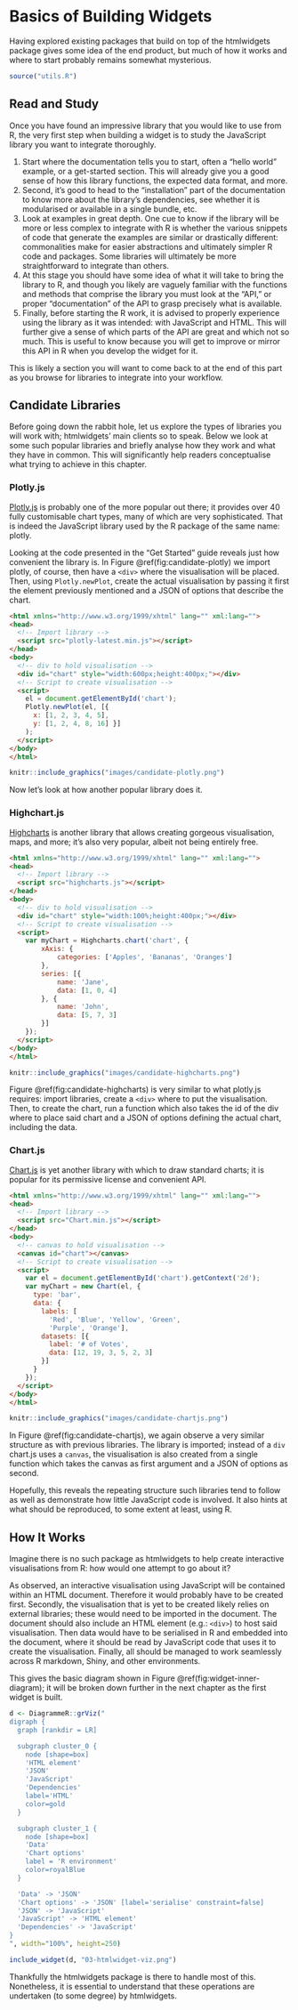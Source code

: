# Basics of Building Widgets {#widgets-basics}

Having explored existing packages that build on top of the htmlwidgets\index{htmlwidgets} package gives some idea of the end product, but much of how it works and where to start probably remains somewhat mysterious. 

```r
source("utils.R")
```

## Read and Study {#widgets-basics-study}

Once you have found an impressive library that you would like to use from R, the very first step when building a widget is to study the JavaScript library you want to integrate thoroughly. 

1. Start where the documentation tells you to start, often a "hello world" example, or a get-started section. This will already give you a good sense of how this library functions, the expected data format, and more.
2. Second, it's good to head to the "installation" part of the documentation to know more about the library's dependencies\index{dependency}, see whether it is modularised or available in a single bundle, etc.
3. Look at examples in great depth. One cue to know if the library will be more or less complex to integrate with R is whether the various snippets of code that generate the examples are similar or drastically different: commonalities make for easier abstractions and ultimately simpler R code and packages. Some libraries will ultimately be more straightforward to integrate than others.
4. At this stage you should have some idea of what it will take to bring the library to R, and though you likely are vaguely familiar with the functions and methods that comprise the library you must look at the "API," or proper "documentation" of the API to grasp precisely what is available.
5. Finally, before starting the R work, it is advised to properly experience using the library as it was intended: with JavaScript and HTML. This will further give a sense of which parts of the API are great and which not so much. This is useful to know because you will get to improve or mirror this API in R when you develop the widget for it.

This is likely a section you will want to come back to at the end of this part as you browse for libraries to integrate into your workflow.

## Candidate Libraries {#widgets-basics-candidates}

Before going down the rabbit hole, let us explore the types of libraries you will work with; htmlwidgets' main clients so to speak. Below we look at some such popular libraries and briefly analyse how they work and what they have in common. This will significantly help readers conceptualise what trying to achieve in this chapter.

### Plotly.js {#widgets-basics-candidates-plotly}

[Plotly.js](https://plotly.com/javascript/) is probably one of the more popular out there; it provides over 40 fully customisable chart types, many of which are very sophisticated. That is indeed the JavaScript library used by the R package of the same name: plotly.

Looking at the code presented in the "Get Started" guide reveals just how convenient the library is. In Figure \@ref(fig:candidate-plotly) we import plotly, of course, then have a `<div>` where the visualisation will be placed. Then, using `Plotly.newPlot`, create the actual visualisation by passing it first the element previously mentioned and a JSON\index{JSON} of options that describe the chart.

```html
<html xmlns="http://www.w3.org/1999/xhtml" lang="" xml:lang="">
<head>
  <!-- Import library -->
  <script src="plotly-latest.min.js"></script>
</head>
<body>
  <!-- div to hold visualisation -->
  <div id="chart" style="width:600px;height:400px;"></div>
  <!-- Script to create visualisation -->
  <script>
    el = document.getElementById('chart');
    Plotly.newPlot(el, [{
      x: [1, 2, 3, 4, 5],
      y: [1, 2, 4, 8, 16] }]
    );
  </script>
</body>
</html>
```

```r
knitr::include_graphics("images/candidate-plotly.png")
```

Now let's look at how another popular library does it.

### Highchart.js {#widgets-basics-candidates-highcharts}

[Highcharts](https://www.highcharts.com/) is another library that allows creating gorgeous visualisation\index{visualisation}, maps, and more; it's also very popular, albeit not being entirely free.

```html
<html xmlns="http://www.w3.org/1999/xhtml" lang="" xml:lang="">
<head>
  <!-- Import library -->
  <script src="highcharts.js"></script>
</head>
<body>
  <!-- div to hold visualisation -->
  <div id="chart" style="width:100%;height:400px;"></div>
  <!-- Script to create visualisation -->
  <script>
    var myChart = Highcharts.chart('chart', {
        xAxis: {
            categories: ['Apples', 'Bananas', 'Oranges']
        },
        series: [{
            name: 'Jane',
            data: [1, 0, 4]
        }, {
            name: 'John',
            data: [5, 7, 3]
        }]
    });
  </script>
</body>
</html>
```

```r
knitr::include_graphics("images/candidate-highcharts.png")
```

Figure \@ref(fig:candidate-highcharts) is very similar to what plotly.js requires: import libraries, create a `<div>` where to put the visualisation\index{visualisation}. Then, to create the chart, run a function which also takes the id of the div where to place said chart and a JSON of options defining the actual chart, including the data.

### Chart.js {#widgets-basics-candidates-chart.js}

[Chart.js](https://www.chartjs.org/) is yet another library with which to draw standard charts; it is popular for its permissive license and convenient API.

```html
<html xmlns="http://www.w3.org/1999/xhtml" lang="" xml:lang="">
<head>
  <!-- Import library -->
  <script src="Chart.min.js"></script>
</head>
<body>
  <!-- canvas to hold visualisation -->
  <canvas id="chart"></canvas>
  <!-- Script to create visualisation -->
  <script>
    var el = document.getElementById('chart').getContext('2d');    
    var myChart = new Chart(el, {
      type: 'bar',
      data: {
        labels: [
          'Red', 'Blue', 'Yellow', 'Green', 
          'Purple', 'Orange'],
        datasets: [{
          label: '# of Votes',
          data: [12, 19, 3, 5, 2, 3]
        }]
      }
    });
  </script>
</body>
</html>
```

```r
knitr::include_graphics("images/candidate-chartjs.png")
```

In Figure \@ref(fig:candidate-chartjs), we again observe a very similar structure as with previous libraries. The library is imported; instead of a `div` chart.js uses a `canvas`, the visualisation\index{visualisation} is also created from a single function which takes the canvas as first argument and a JSON of options as second.

Hopefully, this reveals the repeating structure such libraries tend to follow as well as demonstrate how little JavaScript code is involved. It also hints at what should be reproduced, to some extent at least, using R.

## How It Works {#widgets-basics-inner-workings}

Imagine there is no such package as htmlwidgets\index{htmlwidgets} to help create interactive visualisations from R: how would one attempt to go about it?

As observed, an interactive visualisation using JavaScript will be contained within an HTML\index{HTML} document. Therefore it would probably have to be created first. Secondly, the visualisation that is yet to be created likely relies on external libraries; these would need to be imported in the document. The document should also include an HTML\index{HTML} element (e.g.: `<div>`) to host said visualisation\index{visualisation}. Then data would have to be serialised\index{serialise} in R and embedded into the document, where it should be read by JavaScript code that uses it to create the visualisation. Finally, all should be managed to work seamlessly across R markdown\index{R markdown}, Shiny\index{Shiny}, and other environments.

This gives the basic diagram shown in Figure \@ref(fig:widget-inner-diagram); it will be broken down further in the next chapter as the first widget is built.

```r
d <- DiagrammeR::grViz("
digraph {
  graph [rankdir = LR]

  subgraph cluster_0 {
    node [shape=box]
    'HTML element'
    'JSON'
    'JavaScript'
    'Dependencies'
    label='HTML'
    color=gold
  }

  subgraph cluster_1 {
    node [shape=box]
    'Data'
    'Chart options'
    label = 'R environment'
    color=royalBlue
  }

  'Data' -> 'JSON' 
  'Chart options' -> 'JSON' [label='serialise' constraint=false]
  'JSON' -> 'JavaScript'
  'JavaScript' -> 'HTML element'
  'Dependencies' -> 'JavaScript'
}
", width="100%", height=250)

include_widget(d, "03-htmlwidget-viz.png")
```

Thankfully the htmlwidgets package is there to handle most of this. Nonetheless, it is essential to understand that these operations are undertaken (to some degree) by htmlwidgets.

